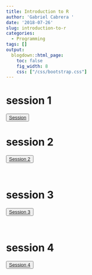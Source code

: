 ```yaml
---
title: Introduction to R
author: 'Gabriel Cabrera '
date: '2018-07-26'
slug: introduction-to-r
categories:
  - Programming
tags: []
output:
  blogdown::html_page:
    toc: false
    fig_width: 8
    css: ["/css/bootstrap.css"]
---
```


# session 1 

<div class="btn-group">

<button class="button" onclick="myFunction()"> 
[Session](/sessions/session1.html)
</button>

</div
<br>

# session 2

<div class="btn-group">
    
<button class="button" onclick="myFunction()"> 
[Session 2](/sessions/session2.html)
</button>

</div>
<br>

# session 3

<div class="btn-group">
    
<button class="button" onclick="myFunction()"> 
[Session 3](/sessions/session3.html)
</button>

</div>
<br>

# session 4

<div class="btn-group">
    
<button class="button" onclick="myFunction()"> 
[Session 4](/sessions/session4.html)
</button>

</div>
<br>